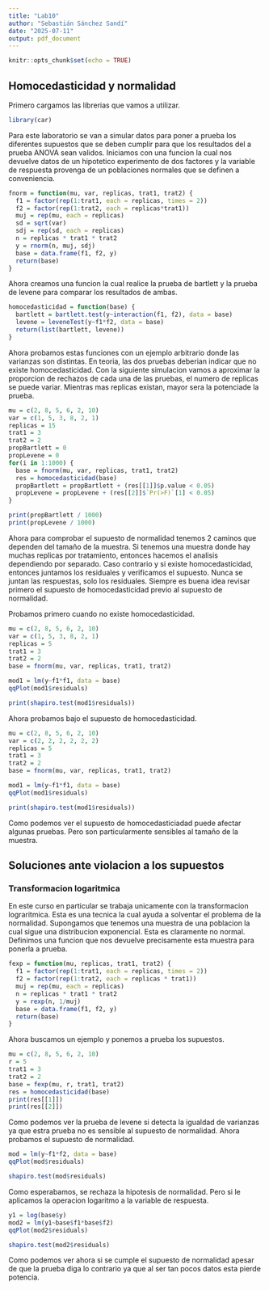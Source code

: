 ```yaml
---
title: "Lab10"
author: "Sebastián Sánchez Sandí"
date: "2025-07-11"
output: pdf_document
---
```


```r
knitr::opts_chunk$set(echo = TRUE)
```

## Homocedasticidad y normalidad

Primero cargamos las librerias que vamos a utilizar.

```r
library(car)
```


Para este laboratorio se van a simular datos para poner a prueba los diferentes supuestos que se deben cumplir para que los resultados del a prueba ANOVA sean validos. Iniciamos con una funcion la cual nos devuelve datos de un hipotetico experimento de dos factores y la variable de respuesta provenga de un poblaciones normales que se definen a conveniencia.

```r
fnorm = function(mu, var, replicas, trat1, trat2) {
  f1 = factor(rep(1:trat1, each = replicas, times = 2))
  f2 = factor(rep(1:trat2, each = replicas*trat1))
  muj = rep(mu, each = replicas)
  sd = sqrt(var)
  sdj = rep(sd, each = replicas)
  n = replicas * trat1 * trat2
  y = rnorm(n, muj, sdj)
  base = data.frame(f1, f2, y)
  return(base)
}
```

Ahora creamos una funcion la cual realice la prueba de bartlett y la prueba de levene para comparar los resultados de ambas.

```r
homocedasticidad = function(base) {
  bartlett = bartlett.test(y~interaction(f1, f2), data = base)
  levene = leveneTest(y~f1*f2, data = base)
  return(list(bartlett, levene))
}
```

Ahora probamos estas funciones con un ejemplo arbitrario donde las varianzas son distintas. En teoria, las dos pruebas deberian indicar que no existe homocedasticidad. Con la siguiente simulacion vamos a aproximar la proporcion de rechazos de cada una de las pruebas, el numero de replicas se puede variar. Mientras mas replicas existan, mayor sera la potenciade la prueba.

```r
mu = c(2, 8, 5, 6, 2, 10)
var = c(1, 5, 3, 8, 2, 1)
replicas = 15
trat1 = 3
trat2 = 2
propBartlett = 0
propLevene = 0
for(i in 1:1000) {
  base = fnorm(mu, var, replicas, trat1, trat2)
  res = homocedasticidad(base)
  propBartlett = propBartlett + (res[[1]]$p.value < 0.05)
  propLevene = propLevene + (res[[2]]$`Pr(>F)`[1] < 0.05)
}

print(propBartlett / 1000)
print(propLevene / 1000)
```

Ahora para comprobar el supuesto de normalidad tenemos 2 caminos que dependen del tamaño de la muestra. Si tenemos una muestra donde hay muchas replicas por tratamiento, entonces hacemos el analisis dependiendo por separado. Caso contrario y si existe homocedasticidad, entonces juntamos los residuales y verificamos el supuesto. Nunca se juntan las respuestas, solo los residuales. Siempre es buena idea revisar primero el supuesto de homocedasticidad previo al supuesto de normalidad.

Probamos primero cuando no existe homocedasticidad.

```r
mu = c(2, 8, 5, 6, 2, 10)
var = c(1, 5, 3, 8, 2, 1)
replicas = 5
trat1 = 3
trat2 = 2
base = fnorm(mu, var, replicas, trat1, trat2)

mod1 = lm(y~f1*f1, data = base)
qqPlot(mod1$residuals)
```
```r

print(shapiro.test(mod1$residuals))
```

Ahora probamos bajo el supuesto de homocedasticidad.

```r
mu = c(2, 8, 5, 6, 2, 10)
var = c(2, 2, 2, 2, 2, 2)
replicas = 5
trat1 = 3
trat2 = 2
base = fnorm(mu, var, replicas, trat1, trat2)

mod1 = lm(y~f1*f1, data = base)
qqPlot(mod1$residuals)

```

```r
print(shapiro.test(mod1$residuals))
```


Como podemos ver el supuesto de homocedasticiadad puede afectar algunas pruebas. Pero son particularmente sensibles al tamaño de la muestra.

## Soluciones ante violacion a los supuestos

### Transformacion logaritmica

En este curso en particular se trabaja unicamente con la transformacion lograritmica. Esta es una tecnica la cual ayuda a solventar el problema de la normalidad. Supongamos que tenemos una muestra de una poblacion la cual sigue una distribucion exponencial. Esta es claramente no normal. Definimos una funcion que nos devuelve precisamente esta muestra para ponerla a prueba.

```r
fexp = function(mu, replicas, trat1, trat2) {
  f1 = factor(rep(1:trat1, each = replicas, times = 2))
  f2 = factor(rep(1:trat2, each = replicas * trat1))
  muj = rep(mu, each = replicas)
  n = replicas * trat1 * trat2
  y = rexp(n, 1/muj)
  base = data.frame(f1, f2, y)
  return(base)
}
```

Ahora buscamos un ejemplo y ponemos a prueba los supuestos.

```r
mu = c(2, 8, 5, 6, 2, 10)
r = 5
trat1 = 3
trat2 = 2
base = fexp(mu, r, trat1, trat2)
res = homocedasticidad(base)
print(res[[1]])
print(res[[2]])
```

Como podemos ver la prueba de levene si detecta la igualdad de varianzas ya que estra prueba no es sensible al supuesto de normalidad. Ahora probamos el supuesto de normalidad.

```r
mod = lm(y~f1*f2, data = base)
qqPlot(mod$residuals)
```
```r
shapiro.test(mod$residuals)
```
Como esperabamos, se rechaza la hipotesis de normalidad. Pero si le aplicamos la operacion logaritmo a la variable de respuesta.

```r
y1 = log(base$y)
mod2 = lm(y1~base$f1*base$f2)
qqPlot(mod2$residuals)
```
```r
shapiro.test(mod2$residuals)
```

Como podemos ver ahora si se cumple el supuesto de normalidad apesar de que la prueba diga lo contrario ya que al ser tan pocos datos esta pierde potencia.
